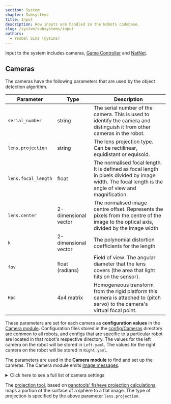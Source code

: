 ```yaml
---
section: System
chapter: Subsystems
title: Input
description: How inputs are handled in the NUbots codebase.
slug: /system/subsystems/input
authors:
  - Ysobel Sims (@ysims)
---
```


Input to the system includes cameras, [Game Controller](https://github.com/RoboCup-Humanoid-TC/GameController) and [NatNet](https://optitrack.com/products/natnet-sdk/).

## Cameras

The cameras have the following parameters that are used by the object detection algorithm.

| Parameter           | Type                 | Description                                                                                                                                           |
| ------------------- | -------------------- | ----------------------------------------------------------------------------------------------------------------------------------------------------- |
| `serial_number`     | string               | The serial number of the camera. This is used to identify the camera and distinguish it from other cameras in the robot.                              |
| `lens.projection`   | string               | The lens projection type. Can be rectilinear, equidistant or equisold.                                                                                |
| `lens.focal_length` | float                | The normalised focal length. It is defined as focal length in pixels divided by image width. The focal length is the angle of view and magnification. |
| `lens.center`       | 2-dimensional vector | The normalised image centre offset. Represents the pixels from the centre of the image to the optical axis, divided by the image width                |
| `k`                 | 2-dimensional vector | The polynomial distortion coefficients for the length                                                                                                 |
| `fov`               | float (radians)      | Field of view. The angular diameter that the lens covers (the area that light hits on the sensor).                                                    |
| `Hpc`               | 4x4 matrix           | Homogeneous transform from the rigid platform this camera is attached to (pitch servo) to the camera's virtual focal point.                           |

These parameters are set for each camera as **configuration values** in the [Camera module](https://github.com/NUbots/NUbots/tree/main/module/input/Camera/data/config). Configuration files stored in the [config/Cameras](https://github.com/NUbots/NUbots/tree/main/module/input/Camera/data/config/Cameras) directory are common to all robots, and configs that are specific to a particular robot are located in that robot's respective directory. The values for the left camera on the robot will be stored in `Left.yaml`. The values for the right camera on the robot will be stored in `Right.yaml`.

The parameters are used in the **Camera module** to find and set up the cameras. The Camera module emits [Image messages](https://github.com/NUbots/NUbots/tree/main/shared/message/input/Image.proto).

<details>

  <summary>Click here to see a full list of camera settings</summary>

**This file is a print out directly from the cameras using [arv-tool-0.8](https://github.com/AravisProject/aravis)**

```json
  Point Grey Research-1E100115138C-0115138C (USB3)
Category    : 'Root'
  Category    : 'AcquisitionControl'
      Enumeration  : [RW] 'AcquisitionMode'
          EnumEntry   : 'MultiFrame'
          EnumEntry   : 'SingleFrame'
          EnumEntry   : 'Continuous'
      Command      : [WO] 'AcquisitionStart'
      Command      : [WO] 'AcquisitionStop'
      Integer      : [RW] 'AcquisitionFrameCount'
      Integer      : [RW] 'AcquisitionBurstFrameCount'
      Enumeration  : [RW] 'ExposureMode'
          EnumEntry   : 'TriggerWidth'
          EnumEntry   : 'Timed'
      Float        : [RW] 'ExposureTime'
      Enumeration  : [RW] 'ExposureAuto'
          EnumEntry   : 'Continuous'
          EnumEntry   : 'Once'
          EnumEntry   : 'Off'
      Float        : [RW] 'AcquisitionFrameRate'
      Float        : [RO] 'AcquisitionResultingFrameRate'
      Boolean      : [RW] 'AcquisitionFrameRateEnable'
      Float        : [RW] 'AcquisitionLineRate'
      Enumeration  : [RW] 'TriggerSelector'
            * TriggerMode
            * TriggerSoftware
            * TriggerSource
            * TriggerActivation
            * TriggerOverlap
            * TriggerDelay
          EnumEntry   : 'FrameBurstStart'
          EnumEntry   : 'FrameStart'
          EnumEntry   : 'AcquisitionStart'
      Enumeration  : [RW] 'TriggerMode'
          EnumEntry   : 'On'
          EnumEntry   : 'Off'
      Command      : [WO] 'TriggerSoftware'
      Enumeration  : [RW] 'TriggerSource'
          EnumEntry   : 'LogicBlock1'
          EnumEntry   : 'LogicBlock0'
          EnumEntry   : 'Counter1End'
          EnumEntry   : 'Counter0End'
          EnumEntry   : 'Counter1Start'
          EnumEntry   : 'Counter0Start'
          EnumEntry   : 'UserOutput3'
          EnumEntry   : 'UserOutput2'
          EnumEntry   : 'UserOutput1'
          EnumEntry   : 'UserOutput0'
          EnumEntry   : 'Line3'
          EnumEntry   : 'Line2'
          EnumEntry   : 'Line0'
          EnumEntry   : 'Software'
      Enumeration : 'TriggerActivation' (Not available)
          EnumEntry   : 'AnyEdge'
          EnumEntry   : 'RisingEdge'
          EnumEntry   : 'FallingEdge'
          EnumEntry   : 'LevelHigh'
          EnumEntry   : 'LevelLow'
      Enumeration  : [RW] 'TriggerOverlap'
          EnumEntry   : 'ReadOut'
          EnumEntry   : 'Off'
      Float        : [RW] 'TriggerDelay'
      Enumeration  : [RW] 'SensorShutterMode'
          EnumEntry   : 'Global'
  Category    : 'AnalogControl'
      Enumeration  : [RW] 'GainSelector'
            * GainRaw
            * Gain
          EnumEntry   : 'All'
      Float        : [RW] 'Gain'
      Enumeration  : [RW] 'GainAuto'
          EnumEntry   : 'Continuous'
          EnumEntry   : 'Once'
          EnumEntry   : 'Off'
      Enumeration  : [RW] 'BlackLevelSelector'
            * BlackLevelRaw
            * BlackLevel
          EnumEntry   : 'Digital'
          EnumEntry   : 'Analog'
          EnumEntry   : 'All'
      Float        : [RW] 'BlackLevel'
      Enumeration  : [RW] 'BalanceRatioSelector'
            * BalanceRatio
          EnumEntry   : 'Blue'
          EnumEntry   : 'Red'
      Float        : [RW] 'BalanceRatio'
      Enumeration  : [RW] 'BalanceWhiteAuto'
          EnumEntry   : 'Continuous'
          EnumEntry   : 'Once'
          EnumEntry   : 'Off'
      Float        : [RW] 'Gamma'
      Boolean      : [RW] 'GammaEnable'
      Boolean     : 'SharpeningEnable' (Not available)
      Boolean     : 'SharpeningAuto' (Not available)
      Float       : 'Sharpening' (Not available)
      Float       : 'SharpeningThreshold' (Not available)
  Category    : 'ImageFormatControl'
      Integer      : [RO] 'SensorWidth'
      Integer      : [RO] 'SensorHeight'
      Integer      : [RO] 'WidthMax'
      Integer      : [RO] 'HeightMax'
      Integer      : [RW] 'Width'
      Integer      : [RW] 'Height'
      Integer      : [RW] 'OffsetX'
      Integer      : [RW] 'OffsetY'
      Enumeration  : [RW] 'PixelFormat'
          EnumEntry   : 'BGRa8'
          EnumEntry   : 'BGR8'
          EnumEntry   : 'YCbCr411_8'
          EnumEntry   : 'YCbCr422_8'
          EnumEntry   : 'YCbCr8'
          EnumEntry   : 'BayerBG12p' (Not available)
          EnumEntry   : 'BayerGB12p' (Not available)
          EnumEntry   : 'BayerRG12p'
          EnumEntry   : 'BayerGR12p' (Not available)
          EnumEntry   : 'Mono12p'
          EnumEntry   : 'YUV444Packed'
          EnumEntry   : 'YUV422Packed'
          EnumEntry   : 'YUV411Packed'
          EnumEntry   : 'BayerBG12Packed' (Not available)
          EnumEntry   : 'BayerGB12Packed' (Not available)
          EnumEntry   : 'BayerRG12Packed'
          EnumEntry   : 'BayerGR12Packed' (Not available)
          EnumEntry   : 'Mono12Packed'
          EnumEntry   : 'BayerBG16' (Not available)
          EnumEntry   : 'BayerGB16' (Not available)
          EnumEntry   : 'BayerRG16'
          EnumEntry   : 'BayerGR16' (Not available)
          EnumEntry   : 'BayerBG8' (Not available)
          EnumEntry   : 'BayerGB8' (Not available)
          EnumEntry   : 'BayerRG8'
          EnumEntry   : 'BayerGR8' (Not available)
          EnumEntry   : 'RGB8Packed'
          EnumEntry   : 'Mono16'
          EnumEntry   : 'Mono8'
      Enumeration  : [RO] 'PixelSize'
          EnumEntry   : 'Bpp96'
          EnumEntry   : 'Bpp64'
          EnumEntry   : 'Bpp48'
          EnumEntry   : 'Bpp36'
          EnumEntry   : 'Bpp32'
          EnumEntry   : 'Bpp30'
          EnumEntry   : 'Bpp24'
          EnumEntry   : 'Bpp20'
          EnumEntry   : 'Bpp16'
          EnumEntry   : 'Bpp14'
          EnumEntry   : 'Bpp12'
          EnumEntry   : 'Bpp10'
          EnumEntry   : 'Bpp8'
          EnumEntry   : 'Bpp4'
          EnumEntry   : 'Bpp2'
          EnumEntry   : 'Bpp1'
      Enumeration  : [RO] 'PixelColorFilter'
          EnumEntry   : 'BayerBG'
          EnumEntry   : 'BayerGR'
          EnumEntry   : 'BayerGB'
          EnumEntry   : 'BayerRG'
          EnumEntry   : 'None'
      Integer      : [RO] 'PixelDynamicRangeMin'
      Integer      : [RO] 'PixelDynamicRangeMax'
      Boolean      : [RW] 'IspEnable'
      Enumeration  : [RW] 'BinningSelector'
            * BinningHorizontalMode
            * BinningVerticalMode
            * BinningHorizontal
            * BinningVertical
          EnumEntry   : 'ISP'
          EnumEntry   : 'Sensor'
          EnumEntry   : 'All'
      Enumeration  : [RW] 'BinningHorizontalMode'
          EnumEntry   : 'Average'
          EnumEntry   : 'Sum'
      Enumeration  : [RW] 'BinningVerticalMode'
          EnumEntry   : 'Average'
          EnumEntry   : 'Sum'
      Integer      : [RW] 'BinningHorizontal'
      Integer      : [RW] 'BinningVertical'
      Enumeration  : [RW] 'DecimationSelector'
            * DecimationHorizontalMode
            * DecimationVerticalMode
            * DecimationHorizontal
            * DecimationVertical
          EnumEntry   : 'Sensor'
          EnumEntry   : 'All'
      Enumeration  : [RW] 'DecimationHorizontalMode'
          EnumEntry   : 'Discard'
      Enumeration  : [RW] 'DecimationVerticalMode'
          EnumEntry   : 'Discard'
      Integer      : [RW] 'DecimationHorizontal'
      Integer      : [RW] 'DecimationVertical'
      Boolean      : [RW] 'ReverseX'
      Boolean      : [RW] 'ReverseY'
      Enumeration  : [RW] 'TestPatternGeneratorSelector'
            * TestPattern
          EnumEntry   : 'PipelineStart'
          EnumEntry   : 'Sensor'
      Enumeration  : [RW] 'TestPattern'
          EnumEntry   : 'SensorTestPattern'
          EnumEntry   : 'Increment' (Not available)
          EnumEntry   : 'Off'
      Enumeration  : [RW] 'AdcBitDepth'
          EnumEntry   : 'Bit10'
  Category    : 'DeviceControl'
      Enumeration  : [RO] 'DeviceScanType'
          EnumEntry   : 'Areascan'
      StringReg    : [RO] 'DeviceVendorName'
      StringReg    : [RO] 'DeviceModelName'
      StringReg    : [RO] 'SensorDescription'
      StringReg    : [RO] 'DeviceManufacturerInfo'
      StringReg    : [RO] 'DeviceVersion'
      StringReg    : [RO] 'DeviceFirmwareVersion'
      StringReg    : [RO] 'DeviceSerialNumber'
      StringReg    : [RO] 'DeviceID'
      StringReg    : [RW] 'DeviceUserID'
      Enumeration  : [RO] 'DeviceTLType'
          EnumEntry   : 'Custom'
          EnumEntry   : 'USB3Vision'
          EnumEntry   : 'CoaXPress'
          EnumEntry   : 'CameraLinkHS'
          EnumEntry   : 'CameraLink'
          EnumEntry   : 'GigEVision'
      Integer      : [RO] 'DeviceGenCPVersionMajor'
      Integer      : [RO] 'DeviceGenCPVersionMinor'
      Integer      : [RO] 'DeviceMaxThroughput'
      Integer      : [RO] 'DeviceLinkSpeed'
      Integer      : [RW] 'DeviceLinkThroughputLimit'
      Float        : [RW] 'DeviceLinkBandwidthReserve'
      Integer      : [RO] 'DeviceLinkCurrentThroughput'
      Command      : [WO] 'DeviceReset'
      Enumeration  : [RW] 'DeviceIndicatorMode'
          EnumEntry   : 'ErrorStatus'
          EnumEntry   : 'Active'
          EnumEntry   : 'Inactive'
      Float        : [RO] 'DeviceTemperature'
      Integer      : [RO] 'Timestamp'
      Command      : [WO] 'TimestampLatch'
      Integer      : [RO] 'TimestampIncrement'
      Enumeration  : [RW] 'DevicePowerSupplySelector'
            * PowerSupplyVoltage
            * PowerSupplyCurrent
          EnumEntry   : 'External'
      Float        : [RO] 'PowerSupplyVoltage'
      Float        : [RO] 'PowerSupplyCurrent'
      Integer      : [RO] 'DeviceUptime'
      Integer      : [RO] 'LinkUptime'
      Integer      : [RO] 'EnumerationCount'
      Command      : [WO] 'FactoryReset'
      Integer      : [RO] 'MaxDeviceResetTime'
  Category    : 'TransportLayerControl'
      Integer      : [RO] 'PayloadSize'
      Integer      : [RW] 'TLParamsLocked'
      Category    : 'USB3Vision'
          Integer      : [RO] 'U3VMaxDeviceResponseTime'
          Integer      : [RW] 'U3VMessageChannelID'
          Integer      : [RW] 'U3VAccessPrivilege'
          Integer      : [RO] 'U3VVersionMajor'
          Integer      : [RO] 'U3VVersionMinor'
          Integer      : [RO] 'U3VCPCapability'
                * U3VCPSIRMAvailable
                * U3VCPEIRMAvailable
                * U3VCPIIDC2Available
          Boolean      : [RO] 'U3VCPSIRMAvailable'
          Boolean      : [RO] 'U3VCPEIRMAvailable'
          Boolean      : [RO] 'U3VCPIIDC2Available'
          Integer      : [RO] 'U3VMaxCommandTransferLength'
          Integer      : [RO] 'U3VMaxAcknowledgeTransferLength'
          Integer      : [RO] 'U3VNumberOfStreamChannels'
          Enumeration  : [RO] 'U3VCurrentSpeed'
              EnumEntry   : 'SuperSpeed'
              EnumEntry   : 'HighSpeed'
              EnumEntry   : 'FullSpeed'
              EnumEntry   : 'LowSpeed'
      Integer      : [RO] 'LinkErrorCount'
      Integer      : [RO] 'LinkRecoveryCount'
  Category    : 'SequencerControl'
      Enumeration  : [RW] 'SequencerMode'
          EnumEntry   : 'On'
          EnumEntry   : 'Off'
      Enumeration  : [RW] 'SequencerConfigurationMode'
          EnumEntry   : 'On'
          EnumEntry   : 'Off'
      Enumeration  : [RO] 'SequencerConfigurationValid'
          EnumEntry   : 'Yes'
          EnumEntry   : 'No'
      Enumeration  : [RW] 'SequencerFeatureSelector'
            * SequencerFeatureEnable
          EnumEntry   : 'Height'
          EnumEntry   : 'Width'
          EnumEntry   : 'OffsetY'
          EnumEntry   : 'OffsetX'
          EnumEntry   : 'Gain'
          EnumEntry   : 'ExposureTime'
      Boolean      : [RW] 'SequencerFeatureEnable'
      Integer      : [RW] 'SequencerSetStart'
      Integer     : 'SequencerSetActive' (Not available)
      Integer      : [RW] 'SequencerSetSelector'
            * SequencerSetValid
            * SequencerSetSave
            * SequencerSetLoad
            * SequencerPathSelector
            * SequencerTriggerSource
            * SequencerTriggerActivation
            * SequencerSetNext
      Enumeration  : [RO] 'SequencerSetValid'
          EnumEntry   : 'Yes'
          EnumEntry   : 'No'
      Command      : [RW] 'SequencerSetSave'
      Command      : [RW] 'SequencerSetLoad'
      Integer      : [RW] 'SequencerPathSelector'
            * SequencerTriggerSource
            * SequencerTriggerActivation
            * SequencerSetNext
      Enumeration  : [RW] 'SequencerTriggerSource'
          EnumEntry   : 'FrameStart'
          EnumEntry   : 'Off'
      Enumeration : 'SequencerTriggerActivation' (Not available)
          EnumEntry   : 'LevelLow' (Not available)
          EnumEntry   : 'LevelHigh' (Not available)
          EnumEntry   : 'AnyEdge' (Not available)
          EnumEntry   : 'FallingEdge' (Not available)
          EnumEntry   : 'RisingEdge' (Not available)
      Integer     : 'SequencerSetNext' (Not available)
  Category    : 'ColorTransformationControl'
      Enumeration : 'ColorTransformationSelector' (Not available)
          EnumEntry   : 'RGBtoYUV' (Not available)
          EnumEntry   : 'RGBtoRGB' (Not available)
      Boolean     : 'ColorTransformationEnable' (Not available)
      Enumeration : 'ColorTransformationValueSelector' (Not available)
          EnumEntry   : 'Offset2' (Not available)
          EnumEntry   : 'Offset1' (Not available)
          EnumEntry   : 'Offset0' (Not available)
          EnumEntry   : 'Gain22'
          EnumEntry   : 'Gain21'
          EnumEntry   : 'Gain20'
          EnumEntry   : 'Gain12'
          EnumEntry   : 'Gain11'
          EnumEntry   : 'Gain10'
          EnumEntry   : 'Gain02'
          EnumEntry   : 'Gain01'
          EnumEntry   : 'Gain00'
      Float       : 'ColorTransformationValue' (Not available)
      Enumeration  : [RW] 'RgbTransformLightSource'
          EnumEntry   : 'Custom'
          EnumEntry   : 'Shade8000K'
          EnumEntry   : 'Cloudy6500K'
          EnumEntry   : 'Daylight5000K'
          EnumEntry   : 'CoolFluorescent4000K'
          EnumEntry   : 'WarmFluorescent3000K'
          EnumEntry   : 'Tungsten2800K'
          EnumEntry   : 'General'
      Boolean     : 'SaturationEnable' (Not available)
      Float       : 'Saturation' (Not available)
  Category    : 'AutoAlgorithmControl'
      Enumeration  : [RW] 'AutoAlgorithmSelector'
            * AasRoiEnable
            * AasRoiOffsetX
            * AasRoiOffsetY
            * AasRoiWidth
            * AasRoiHeight
          EnumEntry   : 'Ae'
          EnumEntry   : 'Awb'
      Boolean      : [RW] 'AasRoiEnable'
      Integer     : 'AasRoiOffsetX' (Not available)
      Integer     : 'AasRoiOffsetY' (Not available)
      Integer     : 'AasRoiWidth' (Not available)
      Integer     : 'AasRoiHeight' (Not available)
      Enumeration  : [RW] 'BalanceWhiteAutoProfile'
          EnumEntry   : 'Outdoor'
          EnumEntry   : 'Indoor'
      Float        : [RW] 'BalanceWhiteAutoLowerLimit'
      Float        : [RW] 'BalanceWhiteAutoUpperLimit'
      Float        : [RW] 'BalanceWhiteAutoDamping'
      Enumeration  : [RW] 'AutoExposureTargetGreyValueAuto'
          EnumEntry   : 'Continuous'
          EnumEntry   : 'Off'
      Float       : 'AutoExposureTargetGreyValue' (Not available)
      Enumeration  : [RW] 'AutoExposureLightingMode'
          EnumEntry   : 'Normal'
          EnumEntry   : 'Frontlight'
          EnumEntry   : 'Backlight'
      Enumeration  : [RW] 'AutoExposureMeteringMode'
          EnumEntry   : 'Partial'
          EnumEntry   : 'Spot'
          EnumEntry   : 'Average'
      Float        : [RW] 'AutoExposureExposureTimeLowerLimit'
      Float        : [RW] 'AutoExposureExposureTimeUpperLimit'
      Float        : [RW] 'AutoExposureGainLowerLimit'
      Float        : [RW] 'AutoExposureGainUpperLimit'
      Float        : [RW] 'AutoExposureGreyValueLowerLimit'
      Float        : [RW] 'AutoExposureGreyValueUpperLimit'
      Float        : [RW] 'AutoExposureEVCompensation'
      Float        : [RW] 'AutoExposureControlLoopDamping'
      Enumeration  : [RW] 'AutoExposureControlPriority'
          EnumEntry   : 'ExposureTime'
          EnumEntry   : 'Gain'
  Category    : 'FlatFieldCorrectionControl'
      Boolean      : [RW] 'FfcEnable'
      Enumeration  : [RW] 'FfcMode'
          EnumEntry   : 'Calibration'
          EnumEntry   : 'User'
          EnumEntry   : 'Factory'
      Category    : 'FfcUserTableControl'
          Integer     : 'FfcUserTableXCoordinate' (Not available)
          Float       : 'FfcUserGain' (Not available)
          Integer     : 'FfcUserOffset' (Not available)
          Command     : 'FfcUserTableReset' (Not available)
          Command     : 'FfcUserTableSave' (Not available)
          Register    : 'FfcUserGainAll' (Not available)
          Register    : 'FfcUserOffsetAll' (Not available)
  Category    : 'DefectivePixelCorrection'
      Boolean      : [RW] 'DefectCorrectStaticEnable'
      Enumeration  : [RW] 'DefectCorrectionMode'
          EnumEntry   : 'Highlight'
          EnumEntry   : 'Average'
      Integer      : [RW] 'DefectTablePixelCount'
      Integer      : [RW] 'DefectTableIndex'
            * DefectTableCoordinateX
            * DefectTableCoordinateY
      Integer      : [RW] 'DefectTableCoordinateX'
      Integer      : [RW] 'DefectTableCoordinateY'
      Command      : [RW] 'DefectTableApply'
      Command      : [WO] 'DefectTableSave'
      Command      : [RW] 'DefectTableFactoryRestore'
  Category    : 'UserSetControl'
      Enumeration  : [RW] 'UserSetSelector'
            * UserSetLoad
            * UserSetSave
          EnumEntry   : 'UserSet1'
          EnumEntry   : 'UserSet0'
          EnumEntry   : 'Default'
      Command      : [RW] 'UserSetLoad'
      Command      : [RW] 'UserSetSave'
      Enumeration  : [RW] 'UserSetDefault'
          EnumEntry   : 'UserSet1'
          EnumEntry   : 'UserSet0'
          EnumEntry   : 'Default'
      Enumeration  : [RW] 'UserSetFeatureSelector'
          EnumEntry   : 'Width'
          EnumEntry   : 'V3_3EnableLine3'
          EnumEntry   : 'V3_3EnableLine2'
          EnumEntry   : 'V3_3EnableLine1'
          EnumEntry   : 'V3_3EnableLine0'
          EnumEntry   : 'UserOutputValueAll'
          EnumEntry   : 'TriggerSourceFrameStart'
          EnumEntry   : 'TriggerSourceFrameBurstStart'
          EnumEntry   : 'TriggerSourceAcquisitionStart'
          EnumEntry   : 'TriggerOverlapFrameStart'
          EnumEntry   : 'TriggerOverlapFrameBurstStart'
          EnumEntry   : 'TriggerOverlapAcquisitionStart'
          EnumEntry   : 'TriggerModeFrameStart'
          EnumEntry   : 'TriggerModeFrameBurstStart'
          EnumEntry   : 'TriggerModeAcquisitionStart'
          EnumEntry   : 'TriggerDelayFrameStart'
          EnumEntry   : 'TriggerDelayFrameBurstStart'
          EnumEntry   : 'TriggerDelayAcquisitionStart'
          EnumEntry   : 'TriggerActivationFrameStart'
          EnumEntry   : 'TriggerActivationFrameBurstStart'
          EnumEntry   : 'TriggerActivationAcquisitionStart'
          EnumEntry   : 'TransferOperationMode'
          EnumEntry   : 'TransferControlMode'
          EnumEntry   : 'TransferBlockCount'
          EnumEntry   : 'TestPatternSensor'
          EnumEntry   : 'TestPatternPipelineStart'
          EnumEntry   : 'SharpeningThreshold'
          EnumEntry   : 'SharpeningEnable'
          EnumEntry   : 'SharpeningAuto'
          EnumEntry   : 'Sharpening'
          EnumEntry   : 'SensorShutterMode'
          EnumEntry   : 'SaturationEnable'
          EnumEntry   : 'Saturation'
          EnumEntry   : 'RgbTransformLightSource'
          EnumEntry   : 'ReverseY'
          EnumEntry   : 'ReverseX'
          EnumEntry   : 'PixelFormat'
          EnumEntry   : 'OffsetY'
          EnumEntry   : 'OffsetX'
          EnumEntry   : 'LogicBlockLUTOutputValueAllLogicBlock1Value'
          EnumEntry   : 'LogicBlockLUTOutputValueAllLogicBlock1Enable'
          EnumEntry   : 'LogicBlockLUTOutputValueAllLogicBlock0Value'
          EnumEntry   : 'LogicBlockLUTOutputValueAllLogicBlock0Enable'
          EnumEntry   : 'LogicBlockLUTInputSourceLogicBlock1Input3'
          EnumEntry   : 'LogicBlockLUTInputSourceLogicBlock1Input2'
          EnumEntry   : 'LogicBlockLUTInputSourceLogicBlock1Input1'
          EnumEntry   : 'LogicBlockLUTInputSourceLogicBlock1Input0'
          EnumEntry   : 'LogicBlockLUTInputSourceLogicBlock0Input3'
          EnumEntry   : 'LogicBlockLUTInputSourceLogicBlock0Input2'
          EnumEntry   : 'LogicBlockLUTInputSourceLogicBlock0Input1'
          EnumEntry   : 'LogicBlockLUTInputSourceLogicBlock0Input0'
          EnumEntry   : 'LogicBlockLUTInputActivationLogicBlock1Input3'
          EnumEntry   : 'LogicBlockLUTInputActivationLogicBlock1Input2'
          EnumEntry   : 'LogicBlockLUTInputActivationLogicBlock1Input1'
          EnumEntry   : 'LogicBlockLUTInputActivationLogicBlock1Input0'
          EnumEntry   : 'LogicBlockLUTInputActivationLogicBlock0Input3'
          EnumEntry   : 'LogicBlockLUTInputActivationLogicBlock0Input2'
          EnumEntry   : 'LogicBlockLUTInputActivationLogicBlock0Input1'
          EnumEntry   : 'LogicBlockLUTInputActivationLogicBlock0Input0'
          EnumEntry   : 'LineSourceLine3'
          EnumEntry   : 'LineSourceLine2'
          EnumEntry   : 'LineSourceLine1'
          EnumEntry   : 'LineSourceLine0'
          EnumEntry   : 'LineModeLine3'
          EnumEntry   : 'LineModeLine2'
          EnumEntry   : 'LineModeLine1'
          EnumEntry   : 'LineModeLine0'
          EnumEntry   : 'LineInverterLine3'
          EnumEntry   : 'LineInverterLine2'
          EnumEntry   : 'LineInverterLine1'
          EnumEntry   : 'LineInverterLine0'
          EnumEntry   : 'LineFilterWidthLine3Deglitch'
          EnumEntry   : 'LineFilterWidthLine3Debounce'
          EnumEntry   : 'LineFilterWidthLine2Deglitch'
          EnumEntry   : 'LineFilterWidthLine2Debounce'
          EnumEntry   : 'LineFilterWidthLine1Deglitch'
          EnumEntry   : 'LineFilterWidthLine1Debounce'
          EnumEntry   : 'LineFilterWidthLine0Deglitch'
          EnumEntry   : 'LineFilterWidthLine0Debounce'
          EnumEntry   : 'LUTEnable'
          EnumEntry   : 'IspEnable'
          EnumEntry   : 'Height'
          EnumEntry   : 'GammaEnable'
          EnumEntry   : 'Gamma'
          EnumEntry   : 'GainAuto'
          EnumEntry   : 'GainAll'
          EnumEntry   : 'FfcMode'
          EnumEntry   : 'FfcEnable'
          EnumEntry   : 'ExposureTime'
          EnumEntry   : 'ExposureMode'
          EnumEntry   : 'ExposureAuto'
          EnumEntry   : 'ExposureActiveMode'
          EnumEntry   : 'EventNotificationExposureEnd'
          EnumEntry   : 'EventNotificationError'
          EnumEntry   : 'EvCompensationRaw'
          EnumEntry   : 'DeviceLinkThroughputLimit'
          EnumEntry   : 'DeviceLinkBandwidthReserve'
          EnumEntry   : 'DeviceIndicatorMode'
          EnumEntry   : 'DefectCorrectionMode'
          EnumEntry   : 'DefectCorrectStaticEnable'
          EnumEntry   : 'DecimationVerticalAll'
          EnumEntry   : 'DecimationHorizontalAll'
          EnumEntry   : 'CounterTriggerSourceCounter1'
          EnumEntry   : 'CounterTriggerSourceCounter0'
          EnumEntry   : 'CounterTriggerActivationCounter1'
          EnumEntry   : 'CounterTriggerActivationCounter0'
          EnumEntry   : 'CounterResetSourceCounter1'
          EnumEntry   : 'CounterResetSourceCounter0'
          EnumEntry   : 'CounterResetActivationCounter1'
          EnumEntry   : 'CounterResetActivationCounter0'
          EnumEntry   : 'CounterEventSourceCounter1'
          EnumEntry   : 'CounterEventSourceCounter0'
          EnumEntry   : 'CounterEventActivationCounter1'
          EnumEntry   : 'CounterEventActivationCounter0'
          EnumEntry   : 'CounterDurationCounter1'
          EnumEntry   : 'CounterDurationCounter0'
          EnumEntry   : 'CounterDelayCounter1'
          EnumEntry   : 'CounterDelayCounter0'
          EnumEntry   : 'ColorTransformationEnable'
          EnumEntry   : 'ChunkModeActive'
          EnumEntry   : 'ChunkEnableAll'
          EnumEntry   : 'BlackLevelAll'
          EnumEntry   : 'BinningVerticalMode'
          EnumEntry   : 'BinningVerticalAll'
          EnumEntry   : 'BinningHorizontalMode'
          EnumEntry   : 'BinningHorizontalAll'
          EnumEntry   : 'BalanceWhiteAutoUpperLimit'
          EnumEntry   : 'BalanceWhiteAutoProfile'
          EnumEntry   : 'BalanceWhiteAutoLowerLimit'
          EnumEntry   : 'BalanceWhiteAutoDamping'
          EnumEntry   : 'BalanceWhiteAuto'
          EnumEntry   : 'BalanceRatioRed'
          EnumEntry   : 'BalanceRatioBlue'
          EnumEntry   : 'AutoExposureTargetGreyValueAuto'
          EnumEntry   : 'AutoExposureTargetGreyValue'
          EnumEntry   : 'AutoExposureMeteringMode'
          EnumEntry   : 'AutoExposureLightingMode'
          EnumEntry   : 'AutoExposureGreyValueUpperLimit'
          EnumEntry   : 'AutoExposureGreyValueLowerLimit'
          EnumEntry   : 'AutoExposureGainUpperLimit'
          EnumEntry   : 'AutoExposureGainLowerLimit'
          EnumEntry   : 'AutoExposureExposureTimeUpperLimit'
          EnumEntry   : 'AutoExposureExposureTimeLowerLimit'
          EnumEntry   : 'AutoExposureEVCompensation'
          EnumEntry   : 'AutoExposureControlPriority'
          EnumEntry   : 'AutoExposureControlLoopDamping'
          EnumEntry   : 'AdcBitDepth'
          EnumEntry   : 'AcquisitionMode'
          EnumEntry   : 'AcquisitionLineRate'
          EnumEntry   : 'AcquisitionFrameRateEnable'
          EnumEntry   : 'AcquisitionFrameRate'
          EnumEntry   : 'AcquisitionFrameCount'
          EnumEntry   : 'AcquisitionBurstFrameCount'
          EnumEntry   : 'AasRoiWidthAwb'
          EnumEntry   : 'AasRoiWidthAe'
          EnumEntry   : 'AasRoiOffsetYAwb'
          EnumEntry   : 'AasRoiOffsetYAe'
          EnumEntry   : 'AasRoiOffsetXAwb'
          EnumEntry   : 'AasRoiOffsetXAe'
          EnumEntry   : 'AasRoiHeightAwb'
          EnumEntry   : 'AasRoiHeightAe'
          EnumEntry   : 'AasRoiEnableAwb'
          EnumEntry   : 'AasRoiEnableAe'
      Boolean      : [RO] 'UserSetFeatureEnable'
  Category    : 'ChunkDataControl'
      Boolean      : [RW] 'ChunkModeActive'
      Enumeration  : [RW] 'ChunkSelector'
            * ChunkEnable
          EnumEntry   : 'SequencerSetActive'
          EnumEntry   : 'Timestamp'
          EnumEntry   : 'PixelFormat'
          EnumEntry   : 'BlackLevel'
          EnumEntry   : 'Gain'
          EnumEntry   : 'ExposureTime'
          EnumEntry   : 'Height'
          EnumEntry   : 'Width'
          EnumEntry   : 'OffsetY'
          EnumEntry   : 'OffsetX'
          EnumEntry   : 'FrameID'
          EnumEntry   : 'CRC'
          EnumEntry   : 'Image'
      Boolean      : [RW] 'ChunkEnable'
      Integer      : [RO] 'ChunkImage'
      Integer      : [RO] 'ChunkCRC'
      Integer      : [RO] 'ChunkFrameID'
      Integer      : [RO] 'ChunkOffsetX'
      Integer      : [RO] 'ChunkOffsetY'
      Integer      : [RO] 'ChunkWidth'
      Integer      : [RO] 'ChunkHeight'
      Enumeration  : [RO] 'ChunkPixelFormat'
          EnumEntry   : 'YCbCr601_422_8_CbYCrY'
          EnumEntry   : 'BayerBG8'
          EnumEntry   : 'BayerGB8'
          EnumEntry   : 'BayerRG8'
          EnumEntry   : 'BayerGR8'
          EnumEntry   : 'YUV422Packed'
          EnumEntry   : 'RGB8Packed'
          EnumEntry   : 'Mono16'
          EnumEntry   : 'Mono12Packed'
          EnumEntry   : 'Mono8'
      Float        : [RO] 'ChunkExposureTime'
      Enumeration  : [RW] 'ChunkGainSelector'
            * ChunkGain
          EnumEntry   : 'Blue'
          EnumEntry   : 'Green'
          EnumEntry   : 'Red'
          EnumEntry   : 'All'
      Float        : [RO] 'ChunkGain'
      Enumeration  : [RW] 'ChunkBlackLevelSelector'
            * ChunkBlackLevel
          EnumEntry   : 'All'
      Float        : [RO] 'ChunkBlackLevel'
      Integer      : [RO] 'ChunkTimestamp'
      Integer      : [RO] 'ChunkSequencerSetActive'
  Category    : 'LUTControl'
      Enumeration  : [RW] 'LUTSelector'
            * LUTEnable
            * LUTIndex
            * LUTValue
            * LUTValueAll
          EnumEntry   : 'LUT1'
      Boolean      : [RW] 'LUTEnable'
      Integer      : [RW] 'LUTIndex'
            * LUTValue
      Integer      : [RW] 'LUTValue'
      Register     : [RW] 'LUTValueAll'
  Category    : 'EventControl'
      Enumeration  : [RW] 'EventSelector'
            * EventNotification
          EnumEntry   : 'ExposureEnd'
          EnumEntry   : 'Error'
      Enumeration  : [RW] 'EventNotification'
          EnumEntry   : 'Off'
          EnumEntry   : 'On'
      Category    : 'EventExposureEndData'
          Integer      : [RO] 'EventExposureEnd'
          Integer      : [RO] 'EventExposureEndTimestamp'
          Integer      : [RO] 'EventExposureEndFrameID'
      Category    : 'EventErrorData'
          Integer      : [RO] 'EventError'
          Integer      : [RO] 'EventErrorTimestamp'
          Integer      : [RO] 'EventErrorFrameID'
          Integer      : [RO] 'EventErrorCode'
      Category    : 'EventTestData'
          Integer      : [RO] 'EventTest'
          Integer      : [RO] 'EventTestTimestamp'
  Category    : 'CounterAndTimerControl'
      Enumeration  : [RW] 'CounterSelector'
            * CounterEventSource
            * CounterEventActivation
            * CounterDuration
            * CounterDelay
            * CounterValue
            * CounterTriggerSource
            * CounterTriggerActivation
            * CounterResetSource
            * CounterResetActivation
            * CounterValueAtReset
            * CounterStatus
          EnumEntry   : 'Counter1'
          EnumEntry   : 'Counter0'
      Enumeration  : [RW] 'CounterEventSource'
          EnumEntry   : 'FrameTriggerWait'
          EnumEntry   : 'ExposureEnd'
          EnumEntry   : 'ExposureStart'
          EnumEntry   : 'LogicBlock1'
          EnumEntry   : 'LogicBlock0'
          EnumEntry   : 'Counter1End'
          EnumEntry   : 'Counter0End'
          EnumEntry   : 'Counter1Start'
          EnumEntry   : 'Counter0Start'
          EnumEntry   : 'UserOutput3'
          EnumEntry   : 'UserOutput2'
          EnumEntry   : 'UserOutput1'
          EnumEntry   : 'UserOutput0'
          EnumEntry   : 'Line3'
          EnumEntry   : 'Line2'
          EnumEntry   : 'Line0'
          EnumEntry   : 'MHzTick'
          EnumEntry   : 'Off'
      Enumeration : 'CounterEventActivation' (Not available)
          EnumEntry   : 'AnyEdge'
          EnumEntry   : 'RisingEdge'
          EnumEntry   : 'FallingEdge'
          EnumEntry   : 'LevelHigh'
          EnumEntry   : 'LevelLow'
      Integer      : [RW] 'CounterDuration'
      Integer      : [RO] 'CounterValue'
      Integer     : 'CounterValueAtReset' (Not available)
      Enumeration  : [RW] 'CounterTriggerSource'
          EnumEntry   : 'FrameTriggerWait'
          EnumEntry   : 'ExposureEnd'
          EnumEntry   : 'ExposureStart'
          EnumEntry   : 'LogicBlock1'
          EnumEntry   : 'LogicBlock0'
          EnumEntry   : 'Counter1End'
          EnumEntry   : 'Counter0End'
          EnumEntry   : 'Counter1Start'
          EnumEntry   : 'Counter0Start'
          EnumEntry   : 'UserOutput3'
          EnumEntry   : 'UserOutput2'
          EnumEntry   : 'UserOutput1'
          EnumEntry   : 'UserOutput0'
          EnumEntry   : 'Line3'
          EnumEntry   : 'Line2'
          EnumEntry   : 'Line0'
          EnumEntry   : 'Off'
      Enumeration  : [RW] 'CounterTriggerActivation'
          EnumEntry   : 'AnyEdge'
          EnumEntry   : 'RisingEdge'
          EnumEntry   : 'FallingEdge'
          EnumEntry   : 'LevelHigh'
          EnumEntry   : 'LevelLow'
      Enumeration : 'CounterResetSource' (Not available)
          EnumEntry   : 'FrameTriggerWait'
          EnumEntry   : 'ExposureEnd'
          EnumEntry   : 'ExposureStart'
          EnumEntry   : 'LogicBlock1'
          EnumEntry   : 'LogicBlock0'
          EnumEntry   : 'Counter1End'
          EnumEntry   : 'Counter0End'
          EnumEntry   : 'Counter1Start'
          EnumEntry   : 'Counter0Start'
          EnumEntry   : 'UserOutput3'
          EnumEntry   : 'UserOutput2'
          EnumEntry   : 'UserOutput1'
          EnumEntry   : 'UserOutput0'
          EnumEntry   : 'Line3'
          EnumEntry   : 'Line2'
          EnumEntry   : 'Line0'
          EnumEntry   : 'Off'
      Enumeration : 'CounterResetActivation' (Not available)
          EnumEntry   : 'AnyEdge'
          EnumEntry   : 'RisingEdge'
          EnumEntry   : 'FallingEdge'
          EnumEntry   : 'LevelHigh'
          EnumEntry   : 'LevelLow'
      Enumeration  : [RO] 'CounterStatus'
          EnumEntry   : 'CounterOverflow'
          EnumEntry   : 'CounterCompleted'
          EnumEntry   : 'CounterActive'
          EnumEntry   : 'CounterTriggerWait'
          EnumEntry   : 'CounterIdle'https://github.com/AravisProject/aravis
  Category    : 'TestControl'
      Integer      : [RW] 'TestPendingAck'
      Command      : [WO] 'TestEventGenerate'
      Integer      : [RW] 'Test0001'
      Integer      : [RO] 'GuiXmlManifestAddress'
      Command      : [WO] 'TriggerEventTest'
  Category    : 'LogicBlockControl'
      Enumeration  : [RW] 'LogicBlockSelector'
            * LogicBlockLUTSelector
          EnumEntry   : 'LogicBlock1'
          EnumEntry   : 'LogicBlock0'
      Enumeration  : [RW] 'LogicBlockLUTSelector'
            * LogicBlockLUTOutputValueAll
            * LogicBlockLUTInputSelector
            * LogicBlockLUTRowIndex
          EnumEntry   : 'Enable'
          EnumEntry   : 'Value'
      Enumeration  : [RW] 'LogicBlockLUTInputSelector'
            * LogicBlockLUTInputSource
            * LogicBlockLUTInputActivation
          EnumEntry   : 'Input2'
          EnumEntry   : 'Input1'
          EnumEntry   : 'Input0'
      Enumeration  : [RW] 'LogicBlockLUTInputSource'
          EnumEntry   : 'AcquisitionActive'
          EnumEntry   : 'FrameTriggerWait'
          EnumEntry   : 'ExposureEnd'
          EnumEntry   : 'ExposureStart'
          EnumEntry   : 'LogicBlock1'
          EnumEntry   : 'LogicBlock0'
          EnumEntry   : 'Counter1End'
          EnumEntry   : 'Counter0End'
          EnumEntry   : 'Counter1Start'
          EnumEntry   : 'Counter0Start'
          EnumEntry   : 'UserOutput3'
          EnumEntry   : 'UserOutput2'
          EnumEntry   : 'UserOutput1'
          EnumEntry   : 'UserOutput0'
          EnumEntry   : 'Line3'
          EnumEntry   : 'Line2'
          EnumEntry   : 'Line0'
          EnumEntry   : 'Zero'
      Enumeration  : [RW] 'LogicBlockLUTInputActivation'
          EnumEntry   : 'AnyEdge'
          EnumEntry   : 'RisingEdge'
          EnumEntry   : 'FallingEdge'
          EnumEntry   : 'LevelHigh'
          EnumEntry   : 'LevelLow'
      Integer      : [RW] 'LogicBlockLUTOutputValueAll'
      Integer      : [RW] 'LogicBlockLUTRowIndex'
            * LogicBlockLUTOutputValue
      Boolean      : [RW] 'LogicBlockLUTOutputValue'
  Category    : 'DigitalIOControl'
      Enumeration  : [RW] 'LineSelector'
            * LineMode
            * V3_3Enable
            * LineInverter
            * LineStatus
            * LineInputFilterSelector
            * LineSource
            * LineFormat
          EnumEntry   : 'Line3'
          EnumEntry   : 'Line2'
          EnumEntry   : 'Line1'
          EnumEntry   : 'Line0'
      Enumeration  : [RW] 'LineMode'
          EnumEntry   : 'Input'
      Boolean     : 'V3_3Enable' (Not available)
      Boolean      : [RW] 'LineInverter'
      Boolean      : [RO] 'LineStatus'
      Integer      : [RO] 'LineStatusAll'
      Enumeration  : [RW] 'LineInputFilterSelector'
            * LineFilterWidth
          EnumEntry   : 'Debounce'
          EnumEntry   : 'Deglitch'
      Float        : [RW] 'LineFilterWidth'
      Enumeration  : [RW] 'LineSource'
          EnumEntry   : 'Off'
      Enumeration  : [RO] 'LineFormat'
          EnumEntry   : 'OpenDrain' (Not available)
          EnumEntry   : 'OptoCoupled'
          EnumEntry   : 'TriState' (Not available)
          EnumEntry   : 'NoConnect' (Not available)
      Enumeration  : [RW] 'UserOutputSelector'
            * UserOutputValue
          EnumEntry   : 'UserOutput3'
          EnumEntry   : 'UserOutput2'
          EnumEntry   : 'UserOutput1'
          EnumEntry   : 'UserOutput0'
      Boolean      : [RW] 'UserOutputValue'
      Integer      : [RW] 'UserOutputValueAll'
  Category    : 'FileAccessControl'
      Enumeration  : [RW] 'FileSelector'
            * FileOperationSelector_Val
            * FileOpenMode_Val
            * FileSize_Val
          EnumEntry   : 'UserFile1'
          EnumEntry   : 'UserSet1'
          EnumEntry   : 'UserSet0'
          EnumEntry   : 'UserSetDefault'
      Enumeration  : [RW] 'FileOperationSelector'
            * FileOperationExecute_Val
            * FileAccessOffset_Val
            * FileAccessLength_Val
            * FileOperationStatus_Val
            * FileOperationResult_Val
          EnumEntry   : 'Delete'
          EnumEntry   : 'Write'
          EnumEntry   : 'Read'
          EnumEntry   : 'Close'
          EnumEntry   : 'Open'
      Command      : [WO] 'FileOperationExecute'
      Enumeration  : [RW] 'FileOpenMode'
          EnumEntry   : 'ReadWrite'
          EnumEntry   : 'Write'
          EnumEntry   : 'Read'
      Register     : [RW] 'FileAccessBuffer'
      Integer      : [RW] 'FileAccessOffset'
      Integer      : [RW] 'FileAccessLength'
      Enumeration  : [RO] 'FileOperationStatus'
          EnumEntry   : 'Failure'
          EnumEntry   : 'Success'
      Integer      : [RO] 'FileOperationResult'
      Integer      : [RO] 'FileSize'
  Category    : 'TransferControl'
      Enumeration  : [RW] 'TransferControlMode'
          EnumEntry   : 'UserControlled'
          EnumEntry   : 'Automatic'
          EnumEntry   : 'Basic'
      Enumeration : 'TransferOperationMode' (Not available)
          EnumEntry   : 'MultiBlock' (Not available)
          EnumEntry   : 'Continuous'
      Integer     : 'TransferBlockCount' (Not available)
      Integer      : [RO] 'TransferQueueMaxBlockCount'
      Integer      : [RO] 'TransferQueueCurrentBlockCount'
      Integer      : [RO] 'TransferQueueOverflowCount'
      Enumeration : 'TransferQueueMode' (Not available)
          EnumEntry   : 'FirstInFirstOut'
      Command     : 'TransferStart' (Not available)
      Command     : 'TransferStop' (Not available)

```

</details>

The [projection tool](https://github.com/NUbots/NUbots/tree/main/shared/utility/vision/projection.h), based on [panotools' fisheye projection calculations](https://wiki.panotools.org/Fisheye_Projection), maps a portion of the surface of a sphere to a flat image. The type of projection is specified by the above parameter `lens.projection`.
